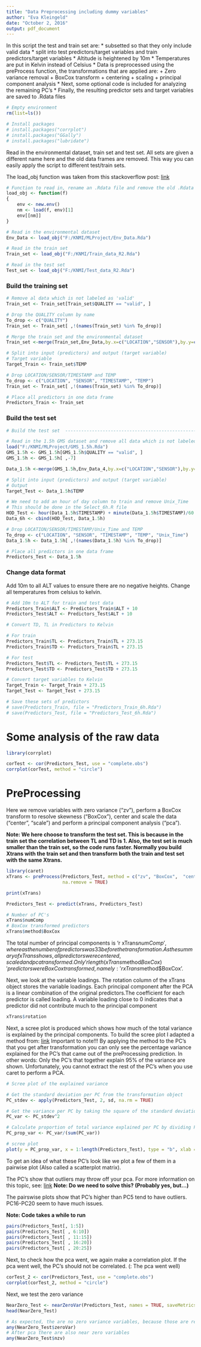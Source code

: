 ```yaml
---
title: "Data Preprocessing including dummy variables"
author: "Eva Kleingeld"
date: "October 2, 2016"
output: pdf_document
---
```


In this script the test and train set are:
* subsetted so that they only include valid data
* split into test predictors/target variables and train predictors/target variables
* Altitude is heightened by 10m
* Temperatures are put in Kelvin instead of Celsius
* Data is preprocessed using the preProcess function, the transformations that are applied are:
                                + Zero variance removal
                                + BoxCox transform
                                + centering
                                + scaling
                                + principal component analysis
* Next, some optional code is included for analyzing the remaining PC's 
* Finally, the resulting predictor sets and target variables are saved to .Rdata files

```r
# Empty environment
rm(list=ls())

# Install packages
# install.packages("corrplot")
# install.packages("GGally")
# install.packages("lubridate")

```

Read in the environmental dataset, train set and test set.
All sets are given a different name here and the old data frames are removed.
This way you can easily apply the script to different test/train sets.

The load_obj function was taken from this stackoverflow post:
[link](http://stackoverflow.com/questions/5577221/how-can-i-load-an-object-into-a-variable-name-that-i-specify-from-an-r-data-file)

```r
# Function to read in, rename an .Rdata file and remove the old .Rdata dataframe in one step
load_obj <- function(f)
{
    env <- new.env()
    nm <- load(f, env)[1]
    env[[nm]]
}

# Read in the environmental dataset
Env_Data <- load_obj("F:/KNMI/MLProject/Env_Data.Rda")

# Read in the train set
Train_set <- load_obj("F:/KNMI/Train_data_R2.Rda")

# Read in the test set
Test_set <- load_obj("F:/KNMI/Test_data_R2.Rda")
```

### Build the training set
```r
# Remove al data which is not labeled as 'valid' 
Train_set <- Train_set[Train_set$QUALITY == "valid", ]

# Drop the QUALITY column by name 
To_drop <- c("QUALITY")
Train_set <- Train_set[ ,!(names(Train_set) %in% To_drop)]

# Merge the train set and the environmental dataset
Train_set <-merge(Train_set,Env_Data,by.x=c("LOCATION","SENSOR"),by.y=c("MISD","SENSOR"))

# Split into input (predictors) and output (target variable)
# Target variable
Target_Train <- Train_set$TEMP

# Drop LOCATION/SENSOR/TIMESTAMP and TEMP
To_drop <- c("LOCATION", "SENSOR", "TIMESTAMP", "TEMP")
Train_set <- Train_set[ ,!(names(Train_set) %in% To_drop)]

# Place all predictors in one data frame
Predictors_Train <- Train_set

```

### Build the test set

```r
# Build the test set  -----------------------------------------------------

# Read in the 1.5h GMS dataset and remove all data which is not labeled as 'valid' 
load("F:/KNMI/MLProject/GMS_1.5h.Rda")
GMS_1.5h <- GMS_1.5h[GMS_1.5h$QUALITY == "valid", ]
GMS_1.5h <- GMS_1.5h[ ,-7]

Data_1.5h <-merge(GMS_1.5h,Env_Data_4,by.x=c("LOCATION","SENSOR"),by.y=c("MISD","SENSOR"))

# Split into input (predictors) and output (target variable)
# Output
Target_Test <- Data_1.5h$TEMP

# We need to add an hour of day column to train and remove Unix_Time
# This should be done in the Select_6h.R file
HOD_Test <- hour(Data_1.5h$TIMESTAMP) + minute(Data_1.5h$TIMESTAMP)/60
Data_6h <- cbind(HOD_Test, Data_1.5h)

# Drop LOCATION/SENSOR/TIMESTAMP/Unix_Time and TEMP
To_drop <- c("LOCATION", "SENSOR", "TIMESTAMP", "TEMP", "Unix_Time")
Data_1.5h <- Data_1.5h[ ,!(names(Data_1.5h) %in% To_drop)]

# Place all predictors in one data frame
Predictors_Test <- Data_1.5h

```

### Change data format 

Add 10m to all ALT values to ensure there are no negative heights. 
Change all temperatures from celsius to kelvin.

```r
# Add 10m to ALT for train and test data
Predictors_Train$ALT <- Predictors_Train$ALT + 10
Predictors_Test$ALT <- Predictors_Test$ALT + 10

# Convert TD, TL in Predictors to Kelvin

# For train
Predictors_Train$TL <- Predictors_Train$TL + 273.15
Predictors_Train$TD <- Predictors_Train$TL + 273.15

# For test
Predictors_Test$TL <- Predictors_Test$TL + 273.15
Predictors_Test$TD <- Predictors_Test$TD + 273.15

# Convert target variables to Kelvin
Target_Train <- Target_Train + 273.15
Target_Test <- Target_Test + 273.15

# Save these sets of predictors 
# save(Predictors_Train, file = "Predictors_Train_6h.Rda")
# save(Predictors_Test, file = "Predictors_Test_6h.Rda")
```

# Some analysis of the raw data
```r
library(corrplot)

corTest <- cor(Predictors_Test, use = "complete.obs")
corrplot(corTest, method = "circle")

```


# PreProcessing

Here we remove variables with zero variance ("zv"), perform a BoxCox transform to resolve skewness ("BoxCox"), center and scale the data ("center", "scale") and perform a principal component analysis ("pca"). 

**Note: We here choose to transform the test set. This is because in the train set the correlation between TL and TD is 1. Also, the test set is much smaller than the train set, so the code runs faster. Normally you build Xtrans with the train set and then transform both the train and test set with the same Xtrans.**

```r
library(caret)
xTrans <- preProcess(Predictors_Test, method = c("zv", "BoxCox",  "center", "scale", "pca"),
                     na.remove = TRUE)

print(xTrans)

Predictors_Test <- predict(xTrans, Predictors_Test)

# Number of PC's 
xTrans$numComp
# BoxCox transformed predictors
xTrans$method$BoxCox
```

The total number of principal components is 'r xTrans$numComp' , whereas the number of predictors was 33 before the transformation. As the summary of xTrans shows, all predictors were centered, scaled and pca transformed. Only 'r length(xTrans$method$BoxCox)' predictors were BoxCox transformed, namely: 'r xTrans$method$BoxCox'. 


Next, we look at the variable loadings. 
The rotation column of the xTrans object stores the variable loadings. 
Each principal component after the PCA is a linear combination of the original predictors.The coefficient for each predictor is called loading. A variable loading close to 0 indicates that a predictor did not contribute much to the principal component

```r
xTrans$rotation

```

Next, a scree plot is produced which shows how much of the total variance is explained by the principal components. To build the scree plot I adapted a method from: [link](https://www.analyticsvidhya.com/blog/2016/03/practical-guide-principal-component-analysis-python/) 
Important to note!!! By applying the method to the PC's that you get after transformation you can only see the percentage variance explained for the PC's that came out of the preProcessing prediction. In other words: Only the PC's that together explain 95% of the variance are shown. Unfortunately, you cannot extract the rest of the PC's when you use caret to perform a PCA. 

```r
# Scree plot of the explained variance

# Get the standard deviation per PC from the transformation object
PC_stdev <- apply(Predictors_Test, 2, sd, na.rm = TRUE)

# Get the variance per PC by taking the square of the standard deviation per PC
PC_var <- PC_stdev^2

# Calculate proportion of total variance explained per PC by dividing PC_var by the total variance explained
PC_prop_var <- PC_var/(sum(PC_var))

# scree plot
plot(y = PC_prop_var, x = 1:length(Predictors_Test), type = "b", xlab = "Principal Components", ylab = "Proportion of variance explained")

```

To get an idea of what these PC's look like we plot a few of them in a pairwise plot (Also called a scatterplot matrix).

The PC's show that outliers may throw off your pca. 
For more information on this topic, see: 
[link](http://www.math.umn.edu/~lerman/Meetings/SIAM2012_Sujay.pdf) **Note: Do we need to solve this? (Probably yes, but...)** 

The pairswise plots show that PC's higher than PC5 tend to have outliers. 
PC16-PC20 seem to have much issues. 

**Note: Code takes a while to run**

```r

pairs(Predictors_Test[, 1:5])
pairs(Predictors_Test[ , 6:10]) 
pairs(Predictors_Test[ , 11:15])
pairs(Predictors_Test[ , 16:20])
pairs(Predictors_Test[ , 20:25])


```

Next, to check how the pca went, we again make a correlation plot. 
If the pca went well, the PC's should not be correlated. (: The pca went well)

```r
corTest_2 <- cor(Predictors_Test, use = "complete.obs")
corrplot(corTest_2, method = "circle")

``` 
Next, we test the zero variance
```r
NearZero_Test <- nearZeroVar(Predictors_Test, names = TRUE, saveMetrics = TRUE)
head(NearZero_Test)

# As expected, the are no zero variance variables, because those are removed during preProcessing
any(NearZero_Test$zeroVar)
# After pca there are also near zero variables
any(NearZero_Test$nzv)




```

